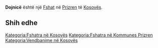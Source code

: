 {{Fshat në Kosovës
 | Emri                = Dojnicë
| sqi_N_name = Dojnicë
| sqi_N_FULL_NAME_RO = Dojnicë
| sqi_N_FULL_NAME_ND_RO = Dojnice
| sqi_N_SORT_NAME_RG = DOJNICE
| sqi_N_FULL_NAME_RG = Dojnicë
| sqi_N_FULL_NAME_ND_RG = Dojnice
| srp_N_name = Dojnice
| srp_N_FULL_NAME_RO = Dojnice
| srp_N_FULL_NAME_ND_RO = Dojnice
| srp_N_SORT_NAME_RG = DOJNICE
| srp_N_FULL_NAME_RG = Dojnice
| srp_N_FULL_NAME_ND_RG = Dojnice
| srp_NS_name = Дојнице
| srp_NS_FULL_NAME_RO = Дојнице
| srp_NS_FULL_NAME_ND_RO = Дојнице
| srp_NS_SORT_NAME_RG = ДОЈНИЦЕ
| srp_NS_FULL_NAME_RG = Дојнице
| srp_NS_FULL_NAME_ND_RG = Дојнице
| std_V_name = Dojnica
| std_V_FULL_NAME_RO = Dojnica
| std_V_FULL_NAME_ND_RO = Dojnica
| std_V_SORT_NAME_RG = DOJNICA
| std_V_FULL_NAME_RG = Dojnica
| std_V_FULL_NAME_ND_RG = Dojnica

 | Emri (Rasa dhanore) = 
 | Figura              = 
 | Shteti              = Kosovo
 | Komuna              = Prizren
 | Kodi postar         = 
 | Sipërfaqja          = 

 | Popullsia           = 

 | Regj. i popullsisë  = 
 | Dend. e popullsisë  = 
 | Faqja zyrtare       = 
 <!--- Koordinatat ----> 
 | Gjerësia            = 42.221389
 | Gjatësia            = 20.801944
 | Lartësia            = 
}}
'''Dojnicë''' është një [[Fshat]] në [[Prizren]] të [[Kosovës]].

<!-- == Gjeografia == -->
<!-- == Historia == -->
<!-- == Demografia == -->
== Shih edhe ==
{{Komuna Prizren}}
{{Kosovo-Administrata-Cung}}

[[Kategoria:Fshatra në Kosovës]]
[[Kategoria:Fshatra në Kommunes Prizren]]
[[Kategoria:Vendbanime në Kosovës]]